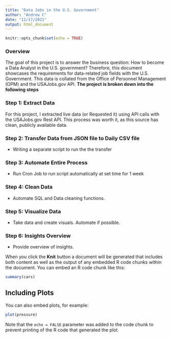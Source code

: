 ```yaml
---
title: "Data Jobs in the U.S. Government"
author: "Andrew C"
date: "11/17/2021"
output: html_document
---
```


```r
knitr::opts_chunk$set(echo = TRUE)
```

### Overview

The goal of this project is to answer the business question: How to become a Data Analyst in the U.S. government?
Therefore, this document showcases the requirements for data-related job fields with the U.S. Government. This data is collated from the Office of Personnel Management (OPM) and the USAJobs.gov API. **The project is broken down into the following steps**

### Step 1: Extract Data
For this project, I extracted live data (or Requested it) using API calls with the USAJobs.gov Rest API. This process was worth it, as this source has clean, publicly available data.

### Step 2: Transfer Data from JSON file to Daily CSV file

* Writing a separate script to run the the transfer

### Step 3: Automate Entire Process

* Run Cron Job to run script automatically at set time for 1 week 

### Step 4: Clean Data
* Automate SQL and Data cleaning functions. 

### Step 5: Visualize Data 
* Take data and create visuals. Automate if possible. 

### Step 6: Insights Overview
* Provide overview of insights. 

When you click the **Knit** button a document will be generated that includes both content as well as the output of any embedded R code chunks within the document. You can embed an R code chunk like this:

```r
summary(cars)
```

## Including Plots

You can also embed plots, for example:

```r
plot(pressure)
```

Note that the `echo = FALSE` parameter was added to the code chunk to prevent printing of the R code that generated the plot.



